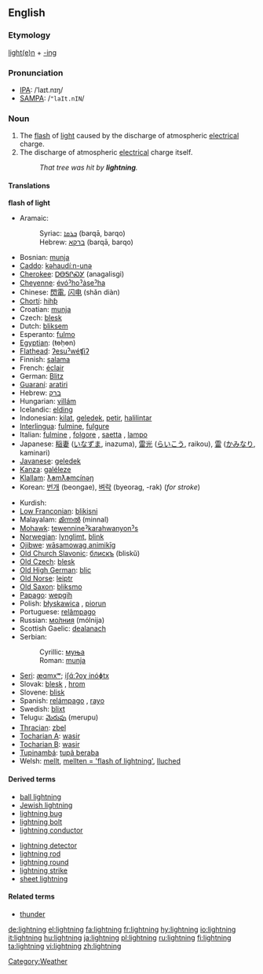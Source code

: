 ==English==
===Etymology===
[[lighten|light(e)n]] + [[-ing]]
===Pronunciation===
*[[IPA]]: /ˈlaɪt.nɪŋ/
*[[SAMPA]]: /<tt>"laIt.nIN</tt>/

=== Noun ===
{{en-noun|''[[uncountable]], archaic plural'' '''[[lightnings]]'''}}

# The [[flash]] of [[light]] caused by the discharge of atmospheric [[electrical]] charge.
# The discharge of atmospheric [[electrical]] charge itself.
#:''That tree was hit by '''lightning'''.''

==== Translations ====
'''flash of light'''
{{top}}
*Aramaic:
*:Syriac: [[ܒܪܩܐ]] (barqā, barqo) {{m}}
*:Hebrew: [[ברקא]] (barqā, barqo) {{m}}
*Bosnian: [[munja#Bosnian|munja]] {{f}}
*[[Caddo]]: [[kǝhaudíːn-unǝ]]
*[[Cherokee]]: [[ᎠᎾᎦᎵᏍᎩ]] (anagalisgi)
*[[Cheyenne]]: [[évóˀhoˀȧseˀha]]
*Chinese: [[閃電]], [[闪电]] (shǎn diàn)
*[[Chortí]]: [[hihƥ]]
*Croatian: [[munja]] {{f}}
*Czech: [[blesk]] {{m}}
*Dutch: [[bliksem]] {{m}}
*Esperanto: [[fulmo]]
*[[Egyptian]]: (ŧɵḥɵn)
*[[Flathead]]: [[ʔesuˀwéʧiʔ]]
*Finnish: [[salama]]
*French: [[éclair]] {{m}}
*German: [[Blitz]] {{m}}
*[[Guaraní]]: [[aratiri]]
*Hebrew: [[ברק]]
*Hungarian: [[villám]]
*Icelandic: [[elding]] {{f}}
*Indonesian: [[kilat]], [[geledek]], [[petir]], [[halilintar]]
*[[Interlingua]]: [[fulmine]], [[fulgure]]
*Italian: [[fulmine]] {{m}}, [[folgore]] {{m}}, [[saetta]] {{f}}, [[lampo]] {{m}}
*Japanese: [[稲妻]] ([[いなずま]], inazuma), [[雷光]] ([[らいこう]], raikou), [[雷]] ([[かみなり]], kaminari)
*[[Javanese]]: [[geledek]]
*[[Kanza]]: [[galéleze]]
*[[Klallam]]: [[ƛ̕əmƛ̕əmcínəŋ]]
*Korean: [[번개]] (beongae), [[벼락]] (byeorag, -rak) (''for stroke'') 
{{mid}}
*Kurdish: {{KUchar|[[بروسکه‌]]}}
*[[Low Franconian]]: [[blikisni]]
*Malayalam: [[മിന്നല്‍]] (minnal)
*[[Mohawk]]: [[tewennineˀkarahwanyonˀs]]
*[[Norwegian]]: [[lynglimt]], [[blink]]
*[[Ojibwe]]: [[wāsamowag animikīg]]
*[[Old Church Slavonic]]: [[блискъ]] (bliskŭ) {{m}}
*[[Old Czech]]: [[blesk]] {{m}}
*[[Old High German]]: [[blic]]
*[[Old Norse]]: [[leiptr]]
*[[Old Saxon]]: [[bliksmo]]
*[[Papago]]: [[wepgih]]
*Polish: [[błyskawica]] {{f}}, [[piorun]] {{m}}
*Portuguese: [[relâmpago]] {{m}}
*Russian: [[молния|мо́лния]] (mólnija) {{f}}
*Scottish Gaelic: [[dealanach]] {{m}}
*Serbian:
*:Cyrillic: [[муња#Serbian|муња]] {{f}}
*:Roman: [[munja#Serbian|munja]] {{f}}
*[[Seri]]: [[æɑmxʷ]]; [[iʃɑ́ːʔoχ inóɸtx]]
*Slovak: [[blesk]] {{m}}, [[hrom]] {{m}}
*Slovene: [[blisk]] {{m}}
*Spanish: [[relámpago]] {{m}}, [[rayo]] {{m}}
*Swedish: [[blixt]]
*Telugu: [[మెరుపు]] (merupu)
*[[Thracian]]: [[zbel]]
*[[Tocharian A]]: [[wasir]]
*[[Tocharian B]]: [[wasir]]
*[[Tupinambá]]: [[tupã beraba]]
*Welsh: [[mellt]], [[mellten = 'flash of lightning']], [[lluched]]
{{bottom}}

====Derived terms====
{{top2}}
*[[ball lightning]]
*[[Jewish lightning]]
*[[lightning bug]]
*[[lightning bolt]]
*[[lightning conductor]]
{{mid2}}
*[[lightning detector]]
*[[lightning rod]]
*[[lightning round]]
*[[lightning strike]]
*[[sheet lightning]]
{{bottom2}}

====Related terms====

*[[thunder]]

[[Category:Weather]]

[[de:lightning]]
[[el:lightning]]
[[fa:lightning]]
[[fr:lightning]]
[[hy:lightning]]
[[io:lightning]]
[[it:lightning]]
[[hu:lightning]]
[[ja:lightning]]
[[pl:lightning]]
[[ru:lightning]]
[[fi:lightning]]
[[ta:lightning]]
[[vi:lightning]]
[[zh:lightning]]